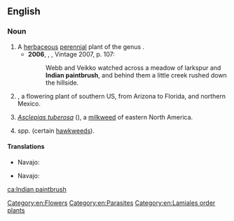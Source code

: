 ==English==
{{wikipedia}}

===Noun===
{{en-noun|-}}

# A [[herbaceous]] [[perennial]] plant of the genus {{taxlink|Castilleja|genus|noshow=1}}.
#* '''2006''', {{w|Thomas Pynchon}}, ''{{w|Against the Day}}'', Vintage 2007, p. 107:
#*: Webb and Veikko watched across a meadow of larkspur and '''Indian paintbrush''', and behind them a little creek rushed down the hillside.
# {{taxlink|Gaillardia pulchella|species|noshow=1}}, a flowering plant of southern US, from Arizona to Florida, and northern Mexico.
# ''[[Asclepias tuberosa]]'' ({{vern|butterfly weed}}), a [[milkweed]] of eastern North America.
# {{taxlink|Hieracium|genus|noshow=1}} spp. (certain [[hawkweed]]s).

====Translations====
{{trans-top|''Castilleja''}}
* Navajo: {{t|nv|dahiitį́hídą́ą́ʼtsoh}}
{{trans-mid}}
{{trans-bottom}}
{{trans-top|''Gaillardia pulchella''}}
* Navajo: {{t-needed|nv}}
{{trans-mid}}
{{trans-bottom}}

[[Category:en:Flowers]]
[[Category:en:Parasites]]
[[Category:en:Lamiales order plants]]

[[ca:Indian paintbrush]]